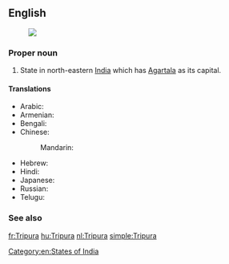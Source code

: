 ==English==
{{wikipedia}}
[[Image:Tripura in India (disputed hatched).svg|thumb|]]
===Proper noun===
{{en-proper noun}}

# State in north-eastern [[India]] which has [[Agartala]] as its capital.

====Translations====
{{trans-top|state}}
* Arabic: {{t-|ar|ترايبورا|f|tr=tribuura}}
* Armenian: {{t-|hy|Տրիպուրա|tr=Tripura}}
* Bengali: {{t-|bn|ত্রিপুরা|sc=Beng|xs=Bengali}}
* Chinese:
*: Mandarin: {{t|cmn|特里普拉邦|tr=Tèlǐpǔlā-bāng|sc=Hani}}
{{trans-mid}}
* Hebrew: {{t-|he|טריפורה}}
* Hindi: {{t+|hi|त्रिपुरा|tr=tripurā|xs=Hindi}}
* Japanese: {{t-|ja|トリプラ|tr=Toripura}}
* Russian: {{t-|ru|Трипура|f|tr=Tripúra}}
* Telugu: {{t+|te|త్రిపుర}}
{{trans-bottom}}

===See also===
{{list|en|states of India}}

[[Category:en:States of India]]

[[fr:Tripura]]
[[hu:Tripura]]
[[nl:Tripura]]
[[simple:Tripura]]
